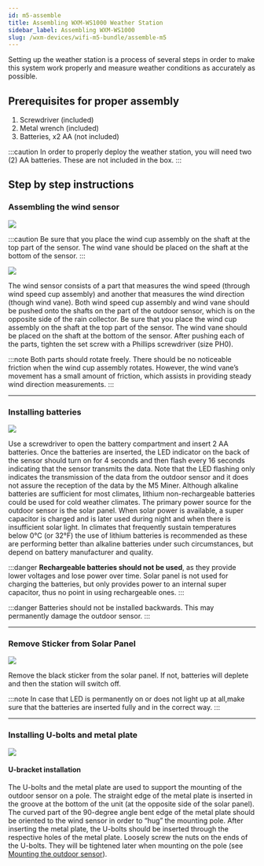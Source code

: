 ```yaml
---
id: m5-assemble
title: Assembling WXM-WS1000 Weather Station
sidebar_label: Assembling WXM-WS1000
slug: /wxm-devices/wifi-m5-bundle/assemble-m5
---
```



Setting up the weather station is a process of several steps in order to make this system work properly
and measure weather conditions as accurately as possible.

## Prerequisites for proper assembly

1. Screwdriver (included)
1. Metal wrench (included)
1. Batteries, x2 AA (not included)

:::caution
In order to properly deploy the weather station, you will need two (2) AA batteries. These are not included in the box.
:::

## Step by step instructions

### Assembling the wind sensor

<div class="explanation">
  <img src={useBaseUrl("img/wxm-devices/wifi-m5-bundle/ws1000-wind-vane-cap-correct-false-position.svg")} />

:::caution
Be sure that you place the wind cup assembly on the shaft at the top part of the sensor. The wind vane should be placed on the shaft at the bottom of the sensor. 
:::
</div>

<div class="control">
  <img src={useBaseUrl("img/wxm-devices/wifi-m5-bundle/ws1000-wind-vane-assembly.svg")} />
    <p>The wind sensor consists of a part that measures the wind speed (through wind speed cup assembly)
      and another that measures the wind direction (though wind vane).
      Both wind speed cup assembly and wind vane should be pushed onto the shafts on the part of the outdoor sensor,
      which is on the opposite side of the rain collector. Be sure that you place the wind cup assembly on the shaft at the top part of the sensor.
      The wind vane should be placed on the shaft at the bottom of the sensor.
      After pushing each of the parts, tighten the set screw with a Phillips screwdriver (size PH0).
    </p>
</div>

:::note
Both parts should rotate freely. There should be no noticeable friction when the wind cup assembly rotates.
However, the wind vane’s movement has a small amount of friction, which assists in providing steady wind direction measurements.
:::

<hr/>

### Installing batteries

<div class="explanation">
  <img src={useBaseUrl("img/wxm-devices/wifi-m5-bundle/battery-installation.svg")} />
<section>

  Use a screwdriver to open the battery compartment and insert 2 AA batteries.
  Once the batteries are inserted, the LED indicator on the back of the sensor should turn on for 4 seconds
  and then flash every 16 seconds indicating that the sensor transmits the data.
  Note that the LED flashing only indicates the transmission of the data from the outdoor sensor
  and it does not assure the reception of the data by the M5 Miner.
  Although alkaline batteries are sufficient for most climates, lithium non-rechargeable batteries could be used for cold weather climates.
  The primary power source for the outdoor sensor is the solar panel. When solar power is available, a super capacitor is charged
  and is later used during night and when there is insufficient solar light.
  In climates that frequently sustain temperatures below 0°C (or 32°F) the use of lithium batteries is recommended
  as these are performing better than alkaline batteries under such circumstances, but depend on battery manufacturer and quality.
</section>
</div>

:::danger
**Rechargeable batteries should not be used**, as they provide lower voltages and lose power over time.
Solar panel is not used for charging the batteries, but only provides power to an internal super capacitor,
thus no point in using rechargeable ones.
:::
  
:::danger
Batteries should not be installed backwards. This may permanently damage the outdoor sensor.
:::
<hr/>

### Remove Sticker from Solar Panel

<div class="explanation">
  <img src={useBaseUrl("img/wxm-devices/wifi-m5-bundle/remove-sticker.svg")} />
<div>
  <p>
    Remove the black sticker from the solar panel. If not, batteries will deplete and then the station will switch off.
  </p>

:::note
In case that LED is permanently on or does not light up at all,make sure that the batteries are inserted fully and in the correct way.
:::
</div>
</div>

<hr/>

### Installing U-bolts and metal plate

<div class="control">
  <img src={useBaseUrl("img/wxm-devices/wifi-m5-bundle/u-bracket-installation.svg")} />
</div>

#### U-bracket installation

The U-bolts and the metal plate are used to support the mounting of the outdoor sensor on a pole.
The straight edge of the metal plate is inserted in the groove at the bottom of the unit (at the opposite side of the solar panel).
The curved part of the 90-degree angle bent edge of the metal plate should be oriented to the wind sensor in order to “hug” the mounting pole.
After inserting the metal plate, the U-bolts should be inserted through the respective holes of the metal plate.
Loosely screw the nuts on the ends of the U-bolts. They will be tightened later when mounting on the pole (see [Mounting the outdoor sensor](/wxm-devices/wifi-m5-bundle/install-weather-station#mounting-the-outdoor-sensor)).

<br/>
